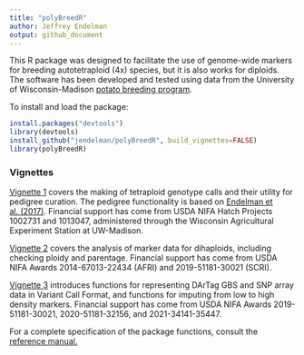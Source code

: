 ```yaml
---
title: "polyBreedR"
author: Jeffrey Endelman
output: github_document
---
```


This R package was designed to facilitate the use of genome-wide markers for breeding autotetraploid (4x) species, but it is also works for diploids. The software has been developed and tested using data from the University of Wisconsin-Madison [potato breeding program](http://potatobreeding.cals.wisc.edu).

To install and load the package:
```R
install.packages("devtools")
library(devtools)
install_github("jendelman/polyBreedR", build_vignettes=FALSE)
library(polyBreedR)
```

### Vignettes

[Vignette 1](https://jendelman.github.io/polyBreedR/polyBreedR_Vignette1.html) covers the making of tetraploid genotype calls and their utility for pedigree curation. The pedigree functionality is based on [Endelman et al. (2017)](https://doi.org/10.1007/s12230-016-9556-y). Financial support has come from USDA NIFA Hatch Projects 1002731 and 1013047, administered through the Wisconsin Agricultural Experiment Station at UW-Madison. 

[Vignette 2](https://jendelman.github.io/polyBreedR/polyBreedR_Vignette2.html) covers the analysis of marker data for dihaploids, including checking ploidy and parentage. Financial support has come from USDA NIFA Awards 2014-67013-22434 (AFRI) and 2019-51181-30021 (SCRI).

[Vignette 3](https://jendelman.github.io/polyBreedR/polyBreedR_Vignette2.html) introduces functions for representing DArTag GBS and SNP array data in Variant Call Format, and functions for imputing from low to high density markers. Financial support has come from USDA NIFA Awards 2019-51181-30021, 2020-51181-32156, and 2021-34141-35447. 

For a complete specification of the package functions, consult the [reference manual.](https://jendelman.github.io/polyBreedR/polyBreedR_Manual.pdf)



